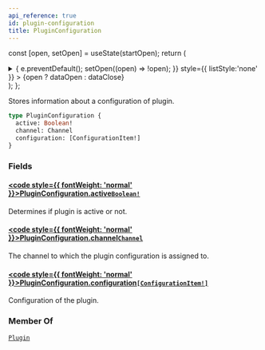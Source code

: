 ```yaml
---
api_reference: true
id: plugin-configuration
title: PluginConfiguration
---
```






const [open, setOpen] = useState(startOpen);
return (
<details {...(open ? { open: true } : {})} className="details" style={{ border:'none', boxShadow:'none', background:'var(--ifm-background-color)' }}>
<summary
onClick={(e) => {
e.preventDefault();
setOpen((open) => !open);
}}
style={{ listStyle:'none' }} >
{open ? dataOpen : dataClose}
</summary>
{open && children}
</details>
);
};

Stores information about a configuration of plugin.

```graphql
type PluginConfiguration {
  active: Boolean!
  channel: Channel
  configuration: [ConfigurationItem!]
}
```

### Fields

#### [<code style={{ fontWeight: 'normal' }}>PluginConfiguration.<b>active</b></code>](#)<Bullet />[`Boolean!`](../../../api-reference/miscellaneous/scalars/boolean.mdx) <Badge class="badge badge--secondary" text="non-null"/> <Badge class="badge badge--secondary" text="scalar"/> <Badge class="badge badge--secondary" text="miscellaneous"/>

Determines if plugin is active or not.

#### [<code style={{ fontWeight: 'normal' }}>PluginConfiguration.<b>channel</b></code>](#)<Bullet />[`Channel`](../../../api-reference/channels/objects/channel.mdx) <Badge class="badge badge--secondary" text="object"/> <Badge class="badge badge--secondary" text="channels"/>

The channel to which the plugin configuration is assigned to.

#### [<code style={{ fontWeight: 'normal' }}>PluginConfiguration.<b>configuration</b></code>](#)<Bullet />[`[ConfigurationItem!]`](../../../api-reference/miscellaneous/objects/configuration-item.mdx) <Badge class="badge badge--secondary" text="list"/> <Badge class="badge badge--secondary" text="object"/> <Badge class="badge badge--secondary" text="miscellaneous"/>

Configuration of the plugin.

### Member Of

[`Plugin`](../../../api-reference/miscellaneous/objects/plugin.mdx) <Badge class="badge badge--secondary" text="object"/>
